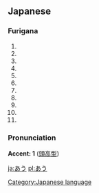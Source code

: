 ==Japanese==  
[[Category:Japanese language]]                         
===Furigana===
{{furigana|au}}
# {{japdef|会う|to [[meet]]}}
# {{japdef|合う|to [[match]] with, to be [[proper]]}}
# {{japdef|遭う|to [[meet]] with (misfortune)}}
# {{japdef|遇う|to [[meet]] with (misfortune)}}
# {{japdef|逢う|to [[meet]] with (drama or pathos)}}
# {{japdef|逅う|to [[meet]] with (unexpectedly)}}
# {{japdef|邂う|to [[meet]] with (unexpectedly)}}
# {{japdef|翕う|to [[meet]] with (very rare kanji usage)}}
# {{japdef|覯う|to [[meet]] with (very rare kanji usage)}}
# {{japdef|覿う|to [[meet]] with (very rare kanji usage)}}
# {{japdef|遘う|to [[meet]] with (very rare kanji usage)}}

===Pronunciation===

'''Accent: 1''' ([[頭高型]])

[[ja:あう]]
[[pl:あう]]